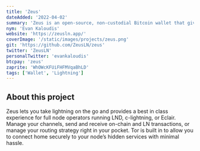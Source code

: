 ```yaml
---
title: 'Zeus'
dateAdded: '2022-04-02'
summary: 'Zeus is an open-source, non-custodial Bitcoin wallet that gives you full control over how you make payments.'
nym: 'Evan Kaloudis'
website: 'https://zeusln.app/'
coverImage: '/static/images/projects/zeus.png'
git: 'https://github.com/ZeusLN/zeus'
twitter: 'ZeusLN'
personalTwitter: 'evankaloudis'
btcpay: 'zeus'
zaprite: 'WhOWcKFUiFHFMVqaBhLD'
tags: ['Wallet', 'Lightning']
---
```


## About this project

Zeus lets you take lightning on the go and provides a best in class experience for full node operators running LND, c-lightning, or Eclair. Manage your channels, send and receive on-chain and LN transactions, or manage your routing strategy right in your pocket. Tor is built in to allow you to connect home securely to your node’s hidden services with minimal hassle.
